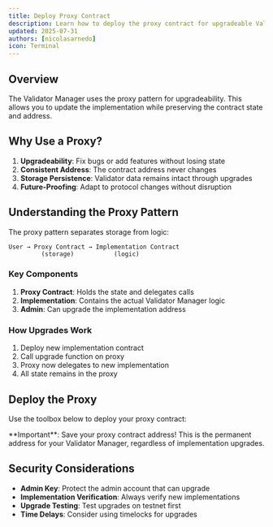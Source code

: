 ```yaml
---
title: Deploy Proxy Contract
description: Learn how to deploy the proxy contract for upgradeable Validator Manager
updated: 2025-07-31
authors: [nicolasarnedo]
icon: Terminal
---
```



## Overview

The Validator Manager uses the proxy pattern for upgradeability. This allows you to update the implementation while preserving the contract state and address.

## Why Use a Proxy?

1. **Upgradeability**: Fix bugs or add features without losing state
2. **Consistent Address**: The contract address never changes
3. **Storage Persistence**: Validator data remains intact through upgrades
4. **Future-Proofing**: Adapt to protocol changes without disruption

## Understanding the Proxy Pattern

The proxy pattern separates storage from logic:

```
User → Proxy Contract → Implementation Contract
         (storage)           (logic)
```

### Key Components

1. **Proxy Contract**: Holds the state and delegates calls
2. **Implementation**: Contains the actual Validator Manager logic
3. **Admin**: Can upgrade the implementation address

### How Upgrades Work

1. Deploy new implementation contract
2. Call upgrade function on proxy
3. Proxy now delegates to new implementation
4. All state remains in the proxy

## Deploy the Proxy

Use the toolbox below to deploy your proxy contract:

<ToolboxMdxWrapper walletMode="l1">
    <DeployProxyContract />
</ToolboxMdxWrapper>

<Callout type="warning">
**Important**: Save your proxy contract address! This is the permanent address for your Validator Manager, regardless of implementation upgrades.
</Callout>

## Security Considerations

- **Admin Key**: Protect the admin account that can upgrade
- **Implementation Verification**: Always verify new implementations
- **Upgrade Testing**: Test upgrades on testnet first
- **Time Delays**: Consider using timelocks for upgrades

<Quiz quizId="414" />